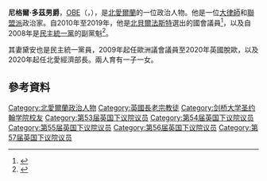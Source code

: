 {{noteTA
|G1=PoliticiansUK
|1=zh-tw:尼格爾·多茲;zh-hk:杜立志;zh-cn:奈杰尔·多兹;
|2=zh-hans:伊恩·佩斯利;zh-hk:皮斯禮;
|3=zh-hans:塞西爾·沃克;zh-hk:韋賀勤;
|4=zh-tw:尼格爾;zh-cn:奈杰尔;
}}

{{Infobox MP
| name                      = 尼格爾·多茲 <small>閣下<br/>The Rt Hon. Nigel Dodds {{post-nominals|country=GBR|OBE|MP}}
| image                     = Official_portrait_of_Nigel_Dodds_crop_2.jpg
| caption             = 尼格爾·多茲官方肖像照片

| office                    = [[民主統一黨_(北愛爾蘭)|民主統一黨]]下議院領袖
|leader                     = [[阿琳·福斯特|阿琳·福斯特]]
|term_start                 = 2010年5月6日
|term_end                   = 2019年12月13日
|predecessor                = [[伊恩·佩斯利|伊恩·佩斯利]]
|successor                  = [[傑福瑞·唐納森|傑福瑞·唐納森]]

| constituency_MP1          = [[北貝爾法斯特_(英國國會選區)|北貝爾法斯特]]
| constituencyname_MP1      = 選區
| parliament1               = 英國下議院
| parliament_order1         = 
| parliament_title1         = 議員
| majority1                 = 2,081 (4.5%)
| term_start1               = 2001年6月7日
| term_end1                 = 2019年11月6日
| predecessor1             = {{le|塞西爾·沃克|Cecil Walker}}
| successor1                = John Finucane

| gender                    = 男
| othername                 = 
| birth_name                = 
| birth_date                = {{birth date and age|1958|8|20}}
| birth_place = {{UK}}[[北愛爾蘭|北愛爾蘭]][[德里_(北愛爾蘭)|德里]]
| death_date                = 
| death_place               = 
| death_cause               = 
| resting_place             = 
| resting_place_coordinates = 
| native place              = 
| nationality               = {{UK}}
| citizenship               = {{UK}}
| party                     = <!-- 注释：[[File:Democratic_Unionist_Party_logo.svg|25px]] --> [[民主統一黨_(北愛爾蘭)|民主統一黨]]
| otherparty                = 
| height                    = 
| spouse                    = {{le|Diane Dodds}}
| partner                   = 
| children                  = 
| parents                   = 
| relatives                 = 
| residence                 = [[唐郡|唐郡]]
| education                 = 
| alma_mater                = [[File:Johns_coat_of_arms.png|25px]] [[劍橋大學|劍橋大學]][[劍橋大學聖約翰學院|聖約翰學院]]<br>[[File:Queen's_University_Belfast_arms.svg|25px]] [[貝爾法斯特女王大學|貝爾法斯特女王大學]]
| occupation                = 
| profession                = 
| known_for                 = 
| works                     = 
| salary                    = 
| net_worth                 = 
| religion                  = 
| awards                    = 
| signature                 = 
| website                   = 
|office4          = [[上議院|上議院]]俗職議員<br>[[終身貴族|終身貴族]]
|term_start4      = 2020年9月18日
|term_end4        = 
}}

'''尼格爾·多茲男爵'''，[[OBE|OBE]]（{{lang-en|'''Nigel Alexander Dodds'''}}，{{bd|1958年|8月20日}}），是[[北愛爾蘭|北愛爾蘭]]的一位政治人物。他是一位[[大律師|大律師]]和[[聯盟派|聯盟派]]政治家。自2010年至2019年，他是[[北貝爾法斯特_(英國國會選區)|北貝爾法斯特]]選出的國會議員<ref name=profile>{{cite web|author=Northern Ireland Assembly Information Office|url=http://www.niassembly.gov.uk/members/biogs_03/dodds_n.htm|title=NI Assembly profile|publisher=Niassembly.gov.uk|date=20 August 1958|accessdate=26 November 2010|deadurl=yes|archiveurl=https://web.archive.org/web/20101216034402/http://www.niassembly.gov.uk/members/biogs_03/dodds_n.htm|archivedate=2010年12月16日}}</ref>，以及自2008年是[[民主統一黨_(北愛爾蘭)|民主統一黨]]的副黨魁<ref>{{cite news|author=Angela Balakrishnan and agencies|url=http://www.guardian.co.uk/politics/2008/apr/14/northernireland.northernireland?gusrc=rss&feed=uknews|title=Dodds will be DUP deputy|publisher=Guardian|date=14 April 2008|accessdate=26 November 2010|location=London, UK}}</ref>。

其妻黛安也是民主統一黨員，2009年起任歐洲議會議員至2020年英國脫歐，以及2020年起任北愛經濟部長。兩人育有一子一女。

==參考資料==
{{Reflist}}

{{DEFAULTSORT: Dodds, Nigel}}
[[Category:北愛爾蘭政治人物|Category:北愛爾蘭政治人物]]
[[Category:英國長老宗教徒|Category:英國長老宗教徒]]
[[Category:剑桥大学圣约翰学院校友|Category:剑桥大学圣约翰学院校友]]
[[Category:第53届英国下议院议员|Category:第53届英国下议院议员]]
[[Category:第54届英国下议院议员|Category:第54届英国下议院议员]]
[[Category:第55届英国下议院议员|Category:第55届英国下议院议员]]
[[Category:第56届英国下议院议员|Category:第56届英国下议院议员]]
[[Category:第57届英国下议院议员|Category:第57届英国下议院议员]]